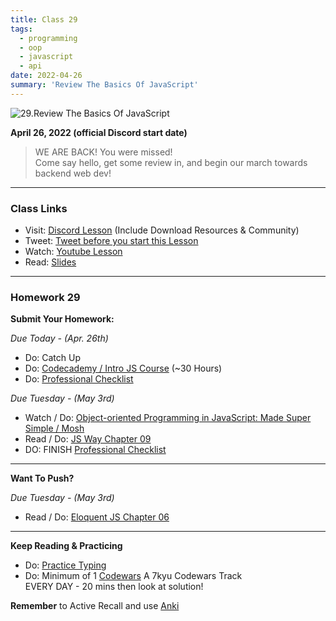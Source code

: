 ```yaml
---
title: Class 29
tags:
  - programming
  - oop
  - javascript
  - api
date: 2022-04-26
summary: 'Review The Basics Of JavaScript'
---
```


![29.Review The Basics Of JavaScript](https://cdn.hashnode.com/res/hashnode/image/upload/v1676663532002/iMomAMBiC.png?auto=compress)

**April 26, 2022 (official Discord start date)**

> WE ARE BACK! You were missed! <br /> Come say hello, get some review in, and begin our march towards backend web dev!

<hr />

### Class Links

- Visit: [Discord Lesson](https://discord.com/channels/735923219315425401/738891289071714388/968625532570832936) (Include Download Resources & Community)
- Tweet: [Tweet before you start this Lesson](https://twitter.com/leonnoel/status/1519066364501061632)
- Watch: [Youtube Lesson](https://youtu.be/EOjUT746oLs)
- Read: [Slides](https://slides.com/leonnoel/100devs2-javascript-review-back-from-break)

<hr />

### Homework 29

**Submit Your Homework:**

_Due Today - (Apr. 26th)_

- Do: Catch Up
- Do: [Codecademy / Intro JS Course](https://www.codecademy.com/learn/introduction-to-javascript) (~30 Hours)
- Do: [Professional Checklist](https://docs.google.com/document/d/1L2vTX3qvLhoGHeG5cVD2ljCfRGr1uJ_Gf-hNZj9KzTg)

_Due Tuesday - (May 3rd)_

- Watch / Do: [Object-oriented Programming in JavaScript: Made Super Simple / Mosh](https://youtu.be/PFmuCDHHpwk)
- Read / Do: [JS Way Chapter 09](https://github.com/thejsway/thejsway/blob/master/manuscript/chapter09.md)
- DO: FINISH [Professional Checklist](https://docs.google.com/document/d/1L2vTX3qvLhoGHeG5cVD2ljCfRGr1uJ_Gf-hNZj9KzTg)

<hr />

**Want To Push?**

_Due Tuesday - (May 3rd)_

- Read / Do: [Eloquent JS Chapter 06](https://eloquentjavascript.net/06_object.html)

<hr />

**Keep Reading & Practicing**

- Do: [Practice Typing](https://www.keybr.com/)
- Do: Minimum of 1 [Codewars](https://codewars.com/) A 7kyu Codewars Track <br /> EVERY DAY - 20 mins then look at solution!

**Remember** to Active Recall and use [Anki](https://apps.ankiweb.net/)
